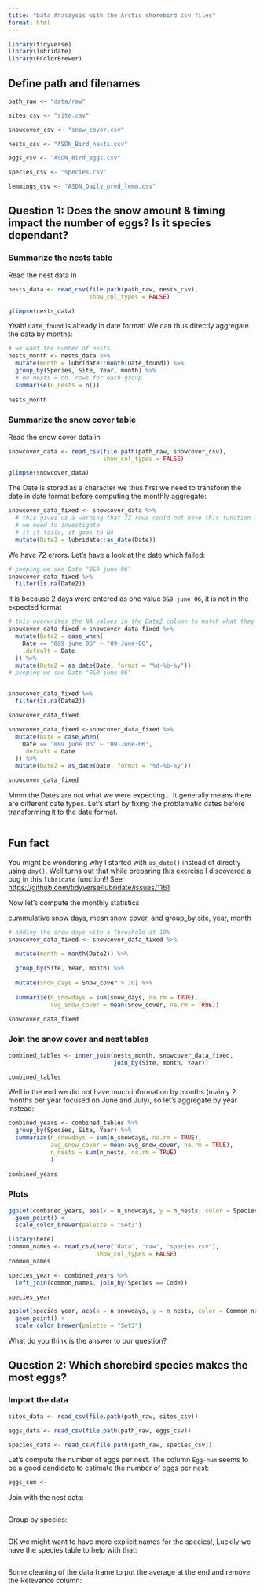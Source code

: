 ```yaml
---
title: "Data Analaysis with the Arctic shorebird csv files"
format: html
---
```



```r
library(tidyverse)
library(lubridate)
library(RColorBrewer)
```


## Define path and filenames

```r
path_raw <- "data/raw"

sites_csv <- "site.csv"

snowcover_csv <- "snow_cover.csv"

nests_csv <- "ASDN_Bird_nests.csv"

eggs_csv <- "ASDN_Bird_eggs.csv"

species_csv <- "species.csv"

lemmings_csv <- "ASDN_Daily_pred_lemm.csv"
```


## Question 1: Does the snow amount & timing impact the number of eggs? Is it species dependant?

### Summarize the nests table

Read the nest data in

```r
nests_data <- read_csv(file.path(path_raw, nests_csv), 
                       show_col_types = FALSE)

glimpse(nests_data)
```

Yeah! `Date_found` is already in date format! We can thus directly aggregate the data by months:


```r
# we want the number of nests 
nests_month <- nests_data %>% 
  mutate(month = lubridate::month(Date_found)) %>% 
  group_by(Species, Site, Year, month) %>% 
  # no nests = no. rows for each group
  summarise(n_nests = n())
  
nests_month
```

### Summarize the snow cover table

Read the snow cover data in

```r
snowcover_data <- read_csv(file.path(path_raw, snowcover_csv),
                           show_col_types = FALSE)

glimpse(snowcover_data)
```

The Date is stored as a character we thus first we need to transform the date in date format before computing the monthly aggregate:

```r
snowcover_data_fixed <- snowcover_data %>% 
  # this gives us a warning that 72 rows could not have this function work properly
  # we need to investigate
  # if it fails, it goes to NA
  mutate(Date2 = lubridate::as_date(Date))
```

We have 72 errors. Let's have a look at the date which failed:

```r
# peeping we see Date "8&9 june 06"
snowcover_data_fixed %>% 
  filter(is.na(Date2))
```


It is because 2 days were entered as one value `8&9 june 06`, it is not in the expected format

```r
# this overwrites the NA values in the Date2 column to match what they should have been when running originally, if they'd been cleaned properly
snowcover_data_fixed <-snowcover_data_fixed %>% 
  mutate(Date2 = case_when(
    Date == "8&9 june 06" ~ "09-June-06",
    .default = Date
  )) %>% 
  mutate(Date2 = as_date(Date, format = "%d-%b-%y"))
# peeping we see Date "8&9 june 06"


snowcover_data_fixed %>% 
  filter(is.na(Date2))

snowcover_data_fixed
```


```r
snowcover_data_fixed <-snowcover_data_fixed %>% 
  mutate(Date = case_when(
    Date == "8&9 june 06" ~ "09-June-06",
    .default = Date
  )) %>% 
  mutate(Date2 = as_date(Date, format = "%d-%b-%y"))

snowcover_data_fixed
```

Mmm the Dates are not what we were expecting... It generally means there are different date types. Let's start by fixing the problematic dates before transforming it to the date format.

```r

```


::: {.callout-note}
## Fun fact
You might be wondering why I started with `as_date()` instead of directly using `dmy()`. Well turns out that while preparing this exercise I discovered a bug in this `lubridate` function!! See <https://github.com/tidyverse/lubridate/issues/1161>
:::


Now let's compute the monthly statistics

cummulative snow days, mean snow cover, and group_by site, year, month

```r
# adding the snow days with a threshold at 10%
snowcover_data_fixed <- snowcover_data_fixed %>% 
  
  mutate(month = month(Date2)) %>% 

  group_by(Site, Year, month) %>% 
  
  mutate(snow_days = Snow_cover > 10) %>% 
  
  summarize(n_snowdays = sum(snow_days, na.rm = TRUE),
            avg_snow_cover = mean(Snow_cover, na.rm = TRUE))

snowcover_data_fixed
```

 
### Join the snow cover and nest tables

```r
combined_tables <- inner_join(nests_month, snowcover_data_fixed,
                              join_by(Site, month, Year))

combined_tables
```

Well in the end we did not have much information by months (mainly 2 months per year focused on June and July), so let's aggregate by year instead:

```r
combined_years <- combined_tables %>% 
  group_by(Species, Site, Year) %>% 
  summarize(n_snowdays = sum(n_snowdays, na.rm = TRUE),
            avg_snow_cover = mean(avg_snow_cover, na.rm = TRUE),
            n_nests = sum(n_nests, na.rm = TRUE)
            )
  
combined_years
```

### Plots

```r
ggplot(combined_years, aes(x = n_snowdays, y = n_nests, color = Species)) +
  geom_point() +
  scale_color_brewer(palette = "Set3")
```

```r
library(here)
common_names <- read_csv(here("data", "raw", "species.csv"),
                         show_col_types = FALSE) 
common_names
```
```r
species_year <- combined_years %>% 
  left_join(common_names, join_by(Species == Code))

species_year
```
```r
ggplot(species_year, aes(x = n_snowdays, y = n_nests, color = Common_name)) +
  geom_point() +
  scale_color_brewer(palette = "Set3")
```

What do you think is the answer to our question? 


## Question 2: Which shorebird species makes the most eggs?

### Import the data

```r
sites_data <- read_csv(file.path(path_raw, sites_csv))

eggs_data <- read_csv(file.path(path_raw, eggs_csv))

species_data <- read_csv(file.path(path_raw, species_csv))
```

Let's compute the number of eggs per nest. The column `Egg-num` seems to be a good candidate to estimate the number of eggs per nest:

```r
eggs_sum <- 
```

Join with the nest data:

```r

```

Group by species:

```r

```

OK we might want to have more explicit names for the species!, Luckily we have the species table to help with that:

```r

```

Some cleaning of the data frame to put the average at the end and remove the Relevance column:

```r

```

